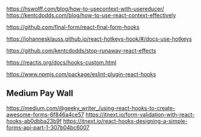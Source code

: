 https://hswolff.com/blog/how-to-usecontext-with-usereducer/
https://kentcdodds.com/blog/how-to-use-react-context-effectively

https://github.com/final-form/react-final-form-hooks

https://johannesklauss.github.io/react-hotkeys-hook/#/docs-use-hotkeys

https://github.com/kentcdodds/stop-runaway-react-effects

https://reactjs.org/docs/hooks-custom.html

https://www.npmjs.com/package/eslint-plugin-react-hooks

## Medium Pay Wall

https://medium.com/@geeky_writer_/using-react-hooks-to-create-awesome-forms-6f846a4ce57
https://itnext.io/form-validation-with-react-hooks-ab0dbba23b9f
https://itnext.io/react-hooks-designing-a-simple-forms-api-part-1-307b04bc6007
